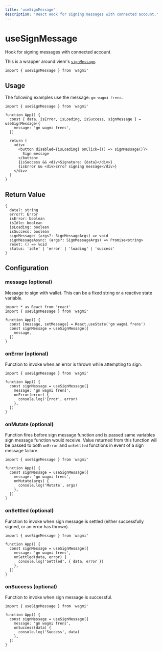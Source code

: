 ```yaml
---
title: 'useSignMessage'
description: 'React Hook for signing messages with connected account.'
---
```


# useSignMessage

Hook for signing messages with connected account.

This is a wrapper around viem's [`signMessage`](https://viem.sh/docs/actions/wallet/signMessage.html).

```tsx
import { useSignMessage } from 'wagmi'
```

## Usage

The following examples use the message: `gm wagmi frens`.

```tsx
import { useSignMessage } from 'wagmi'

function App() {
  const { data, isError, isLoading, isSuccess, signMessage } = useSignMessage({
    message: 'gm wagmi frens',
  })

  return (
    <div>
      <button disabled={isLoading} onClick={() => signMessage()}>
        Sign message
      </button>
      {isSuccess && <div>Signature: {data}</div>}
      {isError && <div>Error signing message</div>}
    </div>
  )
}
```

## Return Value

```tsx
{
  data?: string
  error?: Error
  isError: boolean
  isIdle: boolean
  isLoading: boolean
  isSuccess: boolean
  signMessage: (args?: SignMessageArgs) => void
  signMessageAsync: (args?: SignMessageArgs) => Promise<string>
  reset: () => void
  status: 'idle' | 'error' | 'loading' | 'success'
}
```

## Configuration

### message (optional)

Message to sign with wallet. This can be a fixed string or a reactive state variable.

```tsx {7}
import * as React from 'react'
import { useSignMessage } from 'wagmi'

function App() {
  const [message, setMessage] = React.useState('gm wagmi frens')
  const signMessage = useSignMessage({
    message,
  })
}
```

### onError (optional)

Function to invoke when an error is thrown while attempting to sign.

```tsx {6-8}
import { useSignMessage } from 'wagmi'

function App() {
  const signMessage = useSignMessage({
    message: 'gm wagmi frens',
    onError(error) {
      console.log('Error', error)
    },
  })
}
```

### onMutate (optional)

Function fires before sign message function and is passed same variables sign message function would receive. Value returned from this function will be passed to both `onError` and `onSettled` functions in event of a sign message failure.

```tsx {6-8}
import { useSignMessage } from 'wagmi'

function App() {
  const signMessage = useSignMessage({
    message: 'gm wagmi frens',
    onMutate(args) {
      console.log('Mutate', args)
    },
  })
}
```

### onSettled (optional)

Function to invoke when sign message is settled (either successfully signed, or an error has thrown).

```tsx {6-8}
import { useSignMessage } from 'wagmi'

function App() {
  const signMessage = useSignMessage({
    message: 'gm wagmi frens',
    onSettled(data, error) {
      console.log('Settled', { data, error })
    },
  })
}
```

### onSuccess (optional)

Function to invoke when sign message is successful.

```tsx {6-8}
import { useSignMessage } from 'wagmi'

function App() {
  const signMessage = useSignMessage({
    message: 'gm wagmi frens',
    onSuccess(data) {
      console.log('Success', data)
    },
  })
}
```
